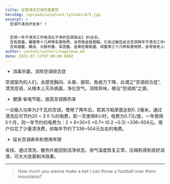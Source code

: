 ```yaml
---
title: 定期清洗空调的重要性
heroImg: /uploads/unsplash-lylCw4zcA7I.jpg
excerpt: >
  空调不清洗坏处多! !


  空调一年不清洗工作电流比干净的空调高出1 0%左右，
  含有真菌、霉菌等十几种等有害物质，会导致皮肤粗糙，引发过敏性皮炎空调两年不清洗工作电流会高出15%左右，
  含有细菌、螨虫、大肠杆菌、军团菌、金黄色葡萄菌、球菌等三十几种有害物质，会导致老人和孩子染上肺结核和哮喘病。
author: content/authors/napolean.md
date: 2021-07-12T07:00:00.000Z
---
```


* 消毒杀菌，消除空调综合症

空调室内的人们，会感觉胸闷、头昏、疲软、免疫力下降，此谓之“空调综合症”,清洗空调，从根本上灭杀病菌，净化空气，消除异味，根治“空调病”之源。

* 健康·省电节能，提高空调换热率

一台输入功率为2千瓦的空调，使用了两年后，若其污垢厚度达到0. 2毫米，通过清洗后可节约20 ~ 3 0 %的电费，若一天使用8小时，电费为0.7元/度，一年使用5个月，则一年节约的电费为：2 × 8×30×5 ×0.7× (0.2 ~0.3) =336~504元。用户仅花了少量清洗费，却每年节约了336~504元左右的电费。

* 延长空调寿命和使用年限

省钱、通过清洗，散热片能回到洁净状态，排气温度恢复正常，压缩机得到良好润滑，可大大改善制冷效果。

***

<BlockQuote authorName="Uncle Rico">
  How much you wanna make a bet I can throw a football over them mountains?
</BlockQuote>
